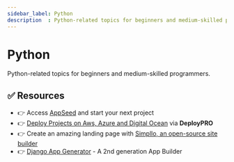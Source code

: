 ```yaml
---
sidebar_label: Python
description  : Python-related topics for beginners and medium-skilled programmers
---
```


# Python


<SubHeading>Python-related topics for beginners and medium-skilled programmers.</SubHeading>

<DocCardList />

## ✅ Resources 

- 👉 Access [AppSeed](https://appseed.us/) and start your next project
- 👉 [Deploy Projects on Aws, Azure and Digital Ocean](https://www.docs.deploypro.dev/) via **DeployPRO**
- 👉 Create an amazing landing page with [Simpllo, an open-source site builder](https://www.simpllo.com/)
- 👉 [Django App Generator](https://app-generator.dev/django/) - A 2nd generation App Builder
